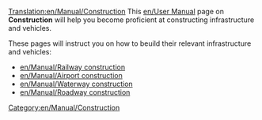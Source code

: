 [[Translation:en/Manual/Construction]]
This [[en/User Manual]] page on '''Construction''' will help you become proficient at constructing infrastructure and vehicles.

These pages will instruct you on how to beuild their relevant infrastructure and vehicles:
*[[en/Manual/Railway construction]]
*[[en/Manual/Airport construction]]
*[[en/Manual/Waterway construction]]
*[[en/Manual/Roadway construction]]

[[Category:en/Manual/Construction]]